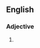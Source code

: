 ==English==

===Adjective===
{{en-adj|head=[[under]]-[[ripe]]}}

# {{alternative spelling of|underripe|lang=en}}